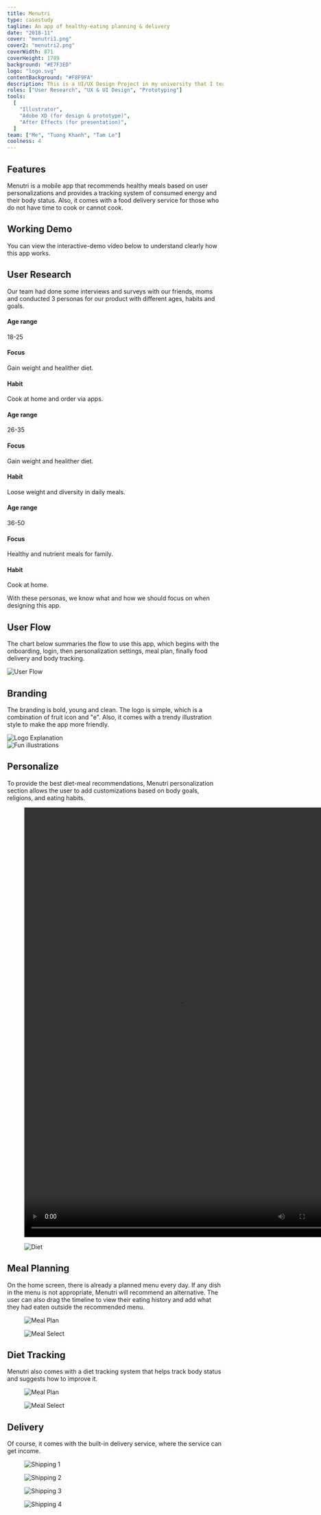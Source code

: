 ```yaml
---
title: Menutri
type: casestudy
tagline: An app of healthy-eating planning & delivery
date: "2018-11"
cover: "menutri1.png"
cover2: "menutri2.png"
coverWidth: 871
coverHeight: 1789
background: "#E7F3ED"
logo: "logo.svg"
contentBackground: "#F8F9FA"
description: This is a UI/UX Design Project in my university that I teamed up with 2 others to create a prototype for an app of healthy-eating planning & delivery.
roles: ["User Research", "UX & UI Design", "Prototyping"]
tools:
  [
    "Illustrator",
    "Adobe XD (for design & prototype)",
    "After Effects (for presentation)",
  ]
team: ["Me", "Tuong Khanh", "Tam Le"]
coolness: 4
---
```


## Features

Menutri is a mobile app that recommends healthy meals based on user personalizations and provides a tracking system of consumed energy and their body status. Also, it comes with a food delivery service for those who do not have time to cook or cannot cook.

<Grid>
  <Col spanMd="4">
  <EmojiBox emoji="💪" caption="Body status tracking & analytics"></EmojiBox>
  </Col>
  <Col spanMd="4">
  <EmojiBox emoji="🍽" caption="Healthy eating plan"></EmojiBox>
  </Col>
  <Col spanMd="4">
  <EmojiBox emoji="🚴‍♂️" caption="Food delivery"></EmojiBox>
  </Col>
</Grid>

## Working Demo

You can view the interactive-demo video below to understand clearly how this app works.

<FullWidth><Box><Vimeo id="341094479" /></Box></FullWidth>

## User Research

Our team had done some interviews and surveys with our friends, moms and conducted 3 personas for our product with different ages, habits and goals.

<Grid>
<Col spanMd="6" spanLg="4">
<Persona name="Tuan - Student" image="persona-1.jpg" imageWidth={1024} imageHeight={566}>

  #### Age range

  18-25

  #### Focus

  Gain weight and healither diet.

  #### Habit

  Cook at home and order via apps.

</Persona>
</Col>
<Col spanMd="6" spanLg="4">
<Persona name="Lan - Officer" image="persona-2.jpg" imageWidth={1024} imageHeight={566}>

  #### Age range

  26-35

  #### Focus

  Gain weight and healither diet.

  #### Habit

  Loose weight and diversity in daily meals.

</Persona>
</Col>
<Col spanMd="12" spanLg="4">
<Persona name="Huong - Housewife" image="persona-3.jpg" imageWidth={1024} imageHeight={566}>

#### Age range

36-50

#### Focus

Healthy and nutrient meals for family.

#### Habit

Cook at home.

</Persona>
</Col>
</Grid>

With these personas, we know what and how we should focus on when designing this app.

## User Flow

The chart below summaries the flow to use this app, which begins with the onboarding, login, then personalization settings, meal plan, finally food delivery and body tracking.

<FullWidth>

<Image src="flow.png" alt="User Flow" width={2346} height={1092} />

</FullWidth>

## Branding

The branding is bold, young and clean. The logo is simple, which is a combination of fruit icon and "e". Also, it comes with a trendy illustration style to make the app more friendly.

<Grid>

<Col spanSm="12" spanMd="6" className="r">
<Box caption="Logo">
<div className="max-w-[20rem]">

<Image src="logo-explain.svg" alt="Logo Explanation" width={463} height={408} />

</div>
</Box>

</Col>




<Col spanMd="6" className="">
<Box caption="Fun illustrations">
<div className="text-xl text-center font-semibold p-6">

<Image src="illustrations.svg" alt="Fun illustrations" width={1151} height={1126} />


</div>
</Box>
</Col>
</Grid>

## Personalize

To provide the best diet-meal recommendations, Menutri personalization section allows the user to add customizations based on body goals, religions, and eating habits.

<FullWidth>

<Grid>
<Col spanMd="6">

<Figure caption="The user can input their current height and weight.">

<Video src="measurementandgoal.mp4" width="720" height="1000"></Video>

</Figure>

</Col>
<Col spanMd="6">
<Figure caption="The religion-based food recommendation is available too.">

<Image src="test/diet.png" alt="Diet" width={720} height={1000} />

</Figure>

</Col>
</Grid>

</FullWidth>

## Meal Planning

On the home screen, there is already a planned menu every day. If any dish in the menu is not appropriate, Menutri will recommend an alternative. The user can also drag the timeline to view their eating history and add what they had eaten outside the recommended menu.

<FullWidth>

<Grid>
<Col spanMd="6">

<Figure caption="Homescreen - Recommeded meal plan">

<Image src="test/meal-plan.png" alt="Meal Plan" width={720} height={1000} />

</Figure>

</Col>
<Col spanMd="6">

<Figure caption="Meal selector - 3 methods: Recipe, Order, Input">

<Image src="test/meal-select.png" alt="Meal Select" width={720} height={1000} />

</Figure>

</Col>
</Grid>

</FullWidth>

## Diet Tracking

Menutri also comes with a diet tracking system that helps track body status and suggests how to improve it.

<Grid>
<Col spanMd="6">

<Figure caption="Diet tracking - Nutrient (Carbs, Fat, Protein)">

<Image src="test/diet-tracking-nutrient.png" alt="Meal Plan" width={720} height={1189} />

</Figure>

</Col>
<Col spanMd="6">

<Figure caption="Diet tracking - Weight">

<Image src="test/diet-tracking-weight.png" alt="Meal Select" width={720} height={1189} />

</Figure>

</Col>
</Grid>

## Delivery

Of course, it comes with the built-in delivery service, where the service can get income.

<Grid>
<Col spanMd="6">

<Figure><Image src="test/shipping-1.png" alt="Shipping 1" width={720} height={1000} /></Figure>

</Col>
<Col spanMd="6">

<Figure><Image src="test/shipping-2.png" alt="Shipping 2" width={720} height={1000} /></Figure>

</Col>
<Col spanMd="6">

<Figure><Image src="test/shipping-3.png" alt="Shipping 3" width={720} height={1000} /></Figure>

</Col>
<Col spanMd="6">

<Figure><Image src="test/shipping-4.png" alt="Shipping 4" width={720} height={1000} /></Figure>

</Col>
</Grid>
